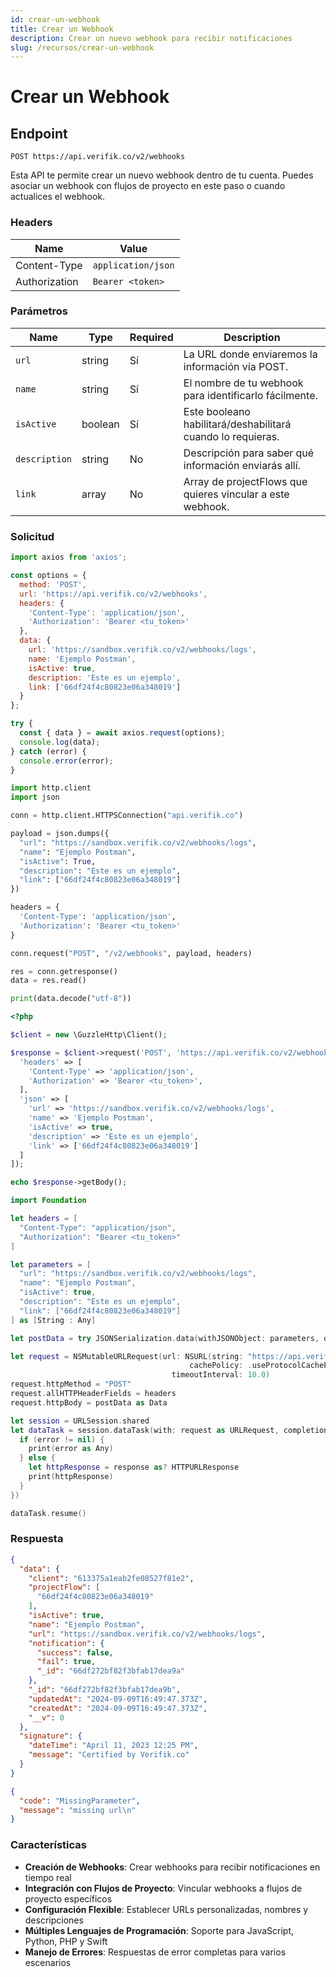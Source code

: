 ```yaml
---
id: crear-un-webhook
title: Crear un Webhook
description: Crear un nuevo webhook para recibir notificaciones
slug: /recursos/crear-un-webhook
---
```



# Crear un Webhook

## Endpoint

```
POST https://api.verifik.co/v2/webhooks
```

Esta API te permite crear un nuevo webhook dentro de tu cuenta. Puedes asociar un webhook con flujos de proyecto en este paso o cuando actualices el webhook.

### Headers

| Name          | Value              |
| ------------- | ------------------ |
| Content-Type  | `application/json` |
| Authorization | `Bearer <token>`   |

### Parámetros

| Name        | Type    | Required | Description                                                     |
| ----------- | ------- | -------- | --------------------------------------------------------------- |
| `url`       | string  | Sí       | La URL donde enviaremos la información vía POST.            |
| `name`      | string  | Sí       | El nombre de tu webhook para identificarlo fácilmente.                 |
| `isActive`  | boolean | Sí       | Este booleano habilitará/deshabilitará cuando lo requieras.    |
| `description` | string | No      | Descripción para saber qué información enviarás allí. |
| `link`      | array   | No      | Array de projectFlows que quieres vincular a este webhook.    |

### Solicitud

<Tabs>
  <TabItem value="javascript" label="JavaScript">

```javascript
import axios from 'axios';

const options = {
  method: 'POST',
  url: 'https://api.verifik.co/v2/webhooks',
  headers: {
    'Content-Type': 'application/json',
    'Authorization': 'Bearer <tu_token>'
  },
  data: {
    url: 'https://sandbox.verifik.co/v2/webhooks/logs',
    name: 'Ejemplo Postman',
    isActive: true,
    description: 'Este es un ejemplo',
    link: ['66df24f4c80823e06a348019']
  }
};

try {
  const { data } = await axios.request(options);
  console.log(data);
} catch (error) {
  console.error(error);
}
```

  </TabItem>
  <TabItem value="python" label="Python">

```python
import http.client
import json

conn = http.client.HTTPSConnection("api.verifik.co")

payload = json.dumps({
  "url": "https://sandbox.verifik.co/v2/webhooks/logs",
  "name": "Ejemplo Postman",
  "isActive": True,
  "description": "Este es un ejemplo",
  "link": ["66df24f4c80823e06a348019"]
})

headers = {
  'Content-Type': 'application/json',
  'Authorization': 'Bearer <tu_token>'
}

conn.request("POST", "/v2/webhooks", payload, headers)

res = conn.getresponse()
data = res.read()

print(data.decode("utf-8"))
```

  </TabItem>
  <TabItem value="php" label="PHP">

```php
<?php

$client = new \GuzzleHttp\Client();

$response = $client->request('POST', 'https://api.verifik.co/v2/webhooks', [
  'headers' => [
    'Content-Type' => 'application/json',
    'Authorization' => 'Bearer <tu_token>',
  ],
  'json' => [
    'url' => 'https://sandbox.verifik.co/v2/webhooks/logs',
    'name' => 'Ejemplo Postman',
    'isActive' => true,
    'description' => 'Este es un ejemplo',
    'link' => ['66df24f4c80823e06a348019']
  ]
]);

echo $response->getBody();
```

  </TabItem>
  <TabItem value="swift" label="Swift">

```swift
import Foundation

let headers = [
  "Content-Type": "application/json",
  "Authorization": "Bearer <tu_token>"
]

let parameters = [
  "url": "https://sandbox.verifik.co/v2/webhooks/logs",
  "name": "Ejemplo Postman",
  "isActive": true,
  "description": "Este es un ejemplo",
  "link": ["66df24f4c80823e06a348019"]
] as [String : Any]

let postData = try JSONSerialization.data(withJSONObject: parameters, options: [])

let request = NSMutableURLRequest(url: NSURL(string: "https://api.verifik.co/v2/webhooks")! as URL,
                                        cachePolicy: .useProtocolCachePolicy,
                                    timeoutInterval: 10.0)
request.httpMethod = "POST"
request.allHTTPHeaderFields = headers
request.httpBody = postData as Data

let session = URLSession.shared
let dataTask = session.dataTask(with: request as URLRequest, completionHandler: { (data, response, error) -> Void in
  if (error != nil) {
    print(error as Any)
  } else {
    let httpResponse = response as? HTTPURLResponse
    print(httpResponse)
  }
})

dataTask.resume()
```

  </TabItem>
</Tabs>

### Respuesta

<Tabs>
  <TabItem value="200" label="200">

```json
{
  "data": {
    "client": "613375a1eab2fe08527f81e2",
    "projectFlow": [
      "66df24f4c80823e06a348019"
    ],
    "isActive": true,
    "name": "Ejemplo Postman",
    "url": "https://sandbox.verifik.co/v2/webhooks/logs",
    "notification": {
      "success": false,
      "fail": true,
      "_id": "66df272bf82f3bfab17dea9a"
    },
    "_id": "66df272bf82f3bfab17dea9b",
    "updatedAt": "2024-09-09T16:49:47.373Z",
    "createdAt": "2024-09-09T16:49:47.373Z",
    "__v": 0
  },
  "signature": {
    "dateTime": "April 11, 2023 12:25 PM",
    "message": "Certified by Verifik.co"
  }
}
```

  </TabItem>
  <TabItem value="409" label="409">

```json
{
  "code": "MissingParameter",
  "message": "missing url\n"
}
```

  </TabItem>
</Tabs>

### Características

- **Creación de Webhooks**: Crear webhooks para recibir notificaciones en tiempo real
- **Integración con Flujos de Proyecto**: Vincular webhooks a flujos de proyecto específicos
- **Configuración Flexible**: Establecer URLs personalizadas, nombres y descripciones
- **Múltiples Lenguajes de Programación**: Soporte para JavaScript, Python, PHP y Swift
- **Manejo de Errores**: Respuestas de error completas para varios escenarios
